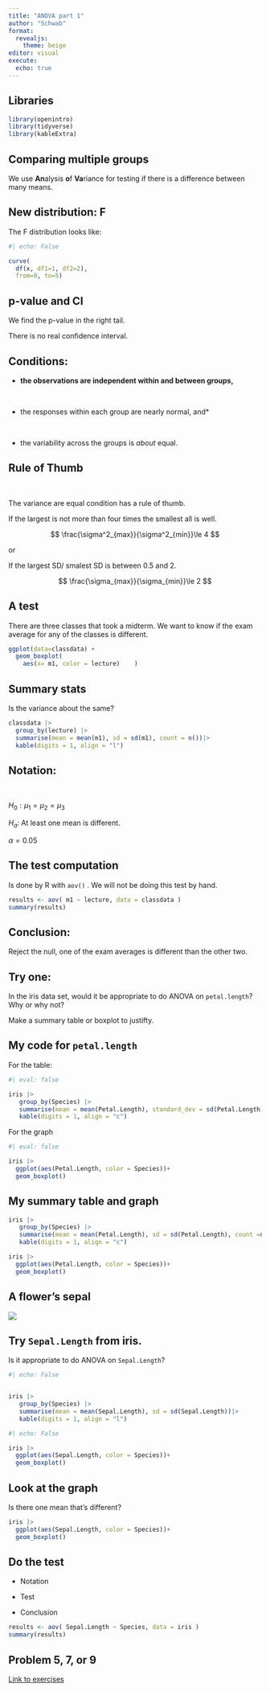 ```yaml
---
title: "ANOVA part 1"
author: "Schwab"
format: 
  revealjs:
    theme: beige
editor: visual
execute: 
  echo: true
---
```


## Libraries

```r
library(openintro)
library(tidyverse)
library(kableExtra)
```

## Comparing multiple groups

We use **An**alysis **o**f **Va**riance for testing if there is a difference between many means.

## New distribution: F

The F distribution looks like:

```r
#| echo: False

curve(
  df(x, df1=1, df2=2), 
  from=0, to=5)
```

## p-value and CI

We find the p-value in the right tail.

There is no real confidence interval.

## Conditions:

-   **the observations are independent within and between groups,**

<br>

-   the responses within each group are nearly normal, and\*

<br>

-   the variability across the groups is *about* equal.

## Rule of Thumb

<br>

The variance are equal condition has a rule of thumb.

If the largest is not more than four times the smallest all is well.

$$
\frac{\sigma^2_{max}}{\sigma^2_{min}}\le 4
$$

or

If the largest SD/ smalest SD is between 0.5 and 2.


$$
\frac{\sigma_{max}}{\sigma_{min}}\le 2
$$

## A test

There are three classes that took a midterm. We want to know if the exam average for any of the classes is different.

```r
ggplot(data=classdata) +
  geom_boxplot(
    aes(x= m1, color = lecture)    )
```

## Summary stats

Is the variance about the same?

```r

classdata |>
  group_by(lecture) |>
  summarise(mean = mean(m1), sd = sd(m1), count = n())|>
  kable(digits = 1, align = "l")
```

## Notation:

<br>

$H_0: \mu_1 =\mu_2 =\mu_3$

$H_a:$ At least one mean is different.

$\alpha = 0.05$

## The test computation

Is done by R with `aov()` . We will not be doing this test by hand.

```r
results <- aov( m1 ~ lecture, data = classdata )
summary(results)
```

## Conclusion:

Reject the null, one of the exam averages is different than the other two.

## Try one:

In the iris data set, would it be appropriate to do ANOVA on `petal.length`? Why or why not?

Make a summary table or boxplot to justifty.

## My code for `petal.length`

For the table:

```r
#| eval: false

iris |>
   group_by(Species) |>
   summarise(mean = mean(Petal.Length), standard_dev = sd(Petal.Length), count =n())|>
   kable(digits = 1, align = "c")
```

For the graph

```r
#| eval: false

iris |>
  ggplot(aes(Petal.Length, color = Species))+
  geom_boxplot()

```

## My summary table and graph

```r



iris |>
   group_by(Species) |>
   summarise(mean = mean(Petal.Length), sd = sd(Petal.Length), count =n())|>
   kable(digits = 1, align = "c")
```

```r


iris |>
  ggplot(aes(Petal.Length, color = Species))+
  geom_boxplot()

```

## A flower's sepal

![](https://upload.wikimedia.org/wikipedia/commons/7/7f/Mature_flower_diagram.svg)

## Try `Sepal.Length` from iris.

Is it appropriate to do ANOVA on `Sepal.Length`?

```r
#| echo: False


iris |>
   group_by(Species) |>
   summarise(mean = mean(Sepal.Length), sd = sd(Sepal.Length))|>
   kable(digits = 1, align = "l")
```

```r
#| echo: False

iris |>
  ggplot(aes(Sepal.Length, color = Species))+
  geom_boxplot()

```

## Look at the graph

Is there one mean that's different?

```r

iris |>
  ggplot(aes(Sepal.Length, color = Species))+
  geom_boxplot()
```

## Do the test

-   Notation

-   Test

-   Conclusion

```r
results <- aov( Sepal.Length ~ Species, data = iris )
summary(results)
```

## Problem 5, 7, or 9

[Link to exercises](https://openintro-ims.netlify.app/inference-many-means#chp22-exercises)
